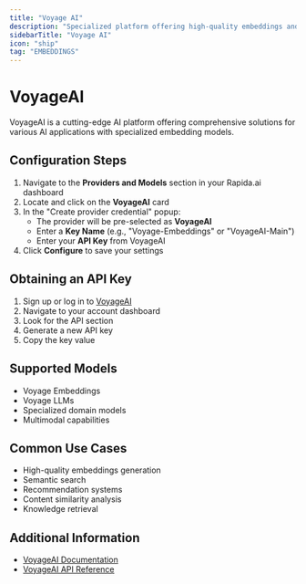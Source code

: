 ```yaml
---
title: "Voyage AI"
description: "Specialized platform offering high-quality embeddings and AI solutions"
sidebarTitle: "Voyage AI"
icon: "ship"
tag: "EMBEDDINGS"
---
```


# VoyageAI

VoyageAI is a cutting-edge AI platform offering comprehensive solutions for various AI applications with specialized embedding models.

## Configuration Steps

1. Navigate to the **Providers and Models** section in your Rapida.ai dashboard
2. Locate and click on the **VoyageAI** card
3. In the "Create provider credential" popup:
   - The provider will be pre-selected as **VoyageAI**
   - Enter a **Key Name** (e.g., "Voyage-Embeddings" or "VoyageAI-Main")
   - Enter your **API Key** from VoyageAI
4. Click **Configure** to save your settings

## Obtaining an API Key

1. Sign up or log in to [VoyageAI](https://www.voyageai.com/)
2. Navigate to your account dashboard
3. Look for the API section
4. Generate a new API key
5. Copy the key value

## Supported Models

- Voyage Embeddings
- Voyage LLMs
- Specialized domain models
- Multimodal capabilities

## Common Use Cases

- High-quality embeddings generation
- Semantic search
- Recommendation systems
- Content similarity analysis
- Knowledge retrieval

## Additional Information

- [VoyageAI Documentation](https://docs.voyageai.com/)
- [VoyageAI API Reference](https://docs.voyageai.com/api-reference/)